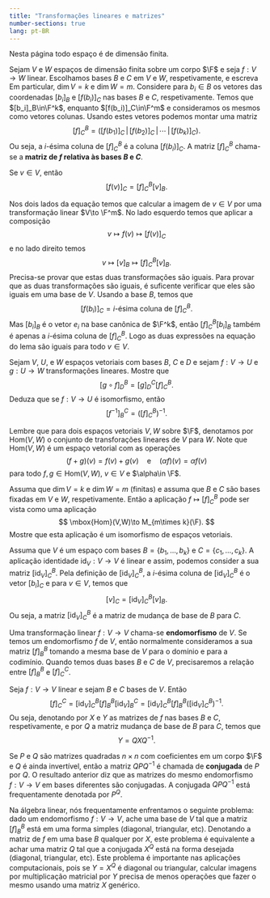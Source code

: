 ```yaml
--- 
title: "Transformações lineares e matrizes"
number-sections: true
lang: pt-BR
--- 
```


Nesta página todo espaço é de dimensão finita.

Sejam $V$ e $W$ espaços de dimensão finita sobre um corpo $\F$ e seja $f:V\to W$ linear. Escolhamos bases $B$ e $C$ em $V$ e $W$, respetivamente, e escreva
\begin{align*}
B&=\{b_1,\ldots,b_k\}\\
C&=\{c_1,\ldots,c_m\}.
\end{align*}
Em particular, $\dim V=k$ e $\dim W =m$. Considere para $b_i\in B$ os vetores das coordenadas $[b_i]_B$ e $[f(b_i)]_C$ nas bases $B$ e $C$, respetivamente. Temos que $[b_i]_B\in\F^k$, enquanto $[f(b_i)]_C\in\F^m$ e consideramos os mesmos como vetores colunas. Usando estes vetores podemos montar uma matriz
$$
[f]_C^B=\left([f(b_1)]_C\, |\, [f(b_2)]_C\, |\, \cdots\, | \,[f(b_k)]_C\right).
$$
Ou seja, a $i$-ésima coluna de $[f]_C^B$ é a coluna $[f(b_i)]_C$. A matriz $[f]_C^B$ chama-se a <b>matriz de $f$ relativa às bases $B$ e $C$</b>.

:::{#lem-}
Se $v\in V$, então
$$
[f(v)]_C=[f]_C^B[v]_B.
$$
:::


:::{.proof}
Nos dois lados da equação temos que calcular a imagem de $v\in V$ por uma transformação linear $V\to \F^m$. No lado esquerdo temos que aplicar a composição
$$
v\mapsto f(v)\mapsto [f(v)]_C
$$
e no lado direito temos
$$
v\mapsto [v]_B\mapsto [f]^B_C[v]_B.
$$
Precisa-se provar que estas duas transformações são iguais.
Para provar que as duas transformações são iguais, é suficente verificar que eles são iguais em uma base de $V$. Usando a base $B$, temos que
$$
[f(b_i)]_C=\mbox{$i$-ésima coluna de $[f]_C^B$}.
$$
Mas $[b_i]_B$ é o vetor $e_i$ na base canônica de $\F^k$, então $[f]_C^B[b_i]_B$ também é apenas a $i$-ésima coluna de $[f]_C^B$. Logo as duas expressões na equação do lema são iguais para todo $v\in V$.
:::


:::{#exr-mat1}
Sejam $V$, $U$, e $W$ espaços vetoriais com bases $B$, $C$ e $D$ e sejam $f:V\to U$ e $g:U\to W$ transformações lineares. Mostre que
$$
[g\circ f]_D^B=[g]_D^C[f]_C^B.
$$
Deduza que se $f:V\to U$ é isomorfismo, então
$$
[f^{-1}]_B^C=\left([f]_C^B\right)^{-1}.
$$
:::


:::{#exr-mat2}
Lembre que para dois espaços vetoriais $V,W$ sobre $\F$, denotamos por $\mbox{Hom}(V,W)$ o conjunto de transforações lineares de $V$ para $W$. Note que $\mbox{Hom}(V,W)$ é um espaço vetorial com as operações
$$
(f+g)(v)=f(v)+g(v)\quad\mbox{e}\quad (\alpha f)(v)=\alpha f(v)
$$
para todo $f,g\in\mbox{Hom}(V,W)$, $v\in V$ e $\alpha\in \F$.

Assuma que $\dim V=k$ e $\dim W=m$ (finitas) e assuma que $B$ e $C$ são bases fixadas em $V$ e $W$, respetivamente. Então a aplicação  $f\mapsto [f]_C^B$ pode ser vista como uma aplicação
$$
\mbox{Hom}(V,W)\to M_{m\times k}(\F).
$$
Mostre que esta aplicação é um isomorfismo de espaços vetoriais.

:::

Assuma que $V$ é um espaço com bases $B=\{b_1,\ldots,b_k\}$ e $C=\{c_1,\ldots,c_k\}$. A aplicação identidade $\mbox{id}_V:V\to V$ é linear e assim, podemos consider a sua matriz $[\mbox{id}_V]_C^B$. Pela definição de $[\mbox{id}_V]_C^B$, a $i$-ésima coluna de $[\mbox{id}_V]_C^B$ é o vetor $[b_i]_C$ e para $v\in V$, temos que
$$
[v]_C=[\mbox{id}_V]_C^B[v]_B.
$$
Ou seja, a matriz $[\mbox{id}_V]_C^B$ é a matriz de mudança de base de $B$ para $C$.

Uma transformação linear $f:V\to V$ chama-se <b>endomorfismo</b> de $V$. Se temos um endomorfismo $f$ de $V$, então normalmente consideramos a sua matriz $[f]_B^B$ tomando a mesma base de $V$ para o domínio e para a codimínio. Quando temos duas bases $B$ e $C$ de $V$, precisaremos a relação entre $[f]_B^B$ e $[f]_C^C$.

:::{#lem-}
Seja $f:V\to V$ linear e sejam $B$ e $C$ bases de $V$. Então
$$
[f]_C^C=[\mbox{id}_V]_C^B[f]_B^B[\mbox{id}_V]^C_B=[\mbox{id}_V]_C^B[f]_B^B\left([\mbox{id}_V]_C^B\right)^{-1}.
$$
Ou seja, denotando por $X$ e $Y$ as matrizes de $f$ nas bases $B$ e $C$, respetivamente, e por $Q$ a matriz mudança de base de $B$ para $C$, temos que
$$
Y=QXQ^{-1}.
$$
:::

Se $P$ e $Q$ são matrizes quadradas $n\times n$ com coeficientes em um corpo $\F$ e $Q$ é ainda invertível, então a matriz $QPQ^{-1}$ é chamada de <b>conjugada</b> de $P$ por $Q$. O resultado anterior diz que as matrizes do mesmo endomorfismo $f:V\to V$ em bases diferentes são conjugadas. A conjugada $QPQ^{-1}$ está frequentamente denotada por $P^Q$.

Na álgebra linear, nós frequentamente enfrentamos o seguinte problema: dado um endomorfismo $f:V\to V$, ache uma base de $V$ tal que a matriz $[f]_B^B$ está em uma forma simples (diagonal, triangular, etc). Denotando a matriz de $f$ em uma base $B$ qualquer por $X$, este problema é equivalente a achar uma matriz $Q$ tal que a conjugada $X^Q$ está na forma desejada (diagonal, triangular, etc). Este problema é importante nas aplicações computacionais, pois se $Y=X^Q$ é diagonal ou triangular, calcular imagens por multiplicação matricial por $Y$ precisa de menos operações que fazer o mesmo usando uma matriz $X$ genérico.
